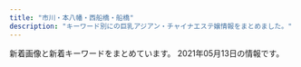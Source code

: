 ```yaml
---
title: "市川・本八幡・西船橋・船橋"
description: "キーワード別にの巨乳アジアン・チャイナエステ嬢情報をまとめました。"
---
```


新着画像と新着キーワードをまとめています。
2021年05月13日の情報です。

<DmmAffiliateIns />
<KeywordTable
  shops={
    [
    {
        "img_links": [
            "https://miyabi.jpn.vin/photos/sites/21/2021/05/2021051107322486.jpg",
            "https://miyabi.jpn.vin/photos/sites/21/2021/03/2021032404492465.jpg",
            "https://miyabi.jpn.vin/images/top_slider03.jpg",
            "https://miyabi.jpn.vin/images/btn_side04.png",
            "https://miyabi.jpn.vin/photos/sites/21/2021/05/2021051201574859.jpg",
            "https://miyabi.jpn.vin/images/btn_side01.png",
            "https://miyabi.jpn.vin/images/sp_top.png",
            "https://miyabi.jpn.vin/images/btn_side05.png",
            "https://miyabi.jpn.vin/photos/sites/21/2021/02/2021022309071886.jpg",
            "https://miyabi.jpn.vin/photos/sites/21/2021/05/2021051201580427.jpg",
            "https://miyabi.jpn.vin/photos/sites/21/2021/05/2021051201595297.jpg",
            "https://miyabi.jpn.vin/photos/sites/21/2021/05/2021051107295944.jpg",
            "https://miyabi.jpn.vin/photos/sites/21/2021/05/2021051107290034.jpg",
            "https://miyabi.jpn.vin/images/btn_side02.png",
            "https://miyabi.jpn.vin/photos/sites/21/2021/05/2021051107312453.jpg",
            "https://miyabi.jpn.vin/images/btn_side03.png",
            "https://miyabi.jpn.vin/images/side_line.jpg",
            "https://miyabi.jpn.vin/images/btn_side07.png",
            "https://miyabi.jpn.vin/images/btn_side06.png",
            "https://miyabi.jpn.vin/images/top.png"
        ],
        "keywords": {
            "88": 36,
            "83": 38,
            "85": 102,
            "F": 34,
            "D": 104,
            "E": 34,
            "87": 34,
            "C": 60,
            "G": 2
        },
        "name": "\u96c5\u7f8e\uff5eMIYABI",
        "station": "JR\u897f\u8239\u6a4b\u99c5",
        "url": "https://miyabi.jpn.vin"
    },
    {
        "keywords": {},
        "name": "\u30d7\u30ea\u30f3\u30bb\u30b9",
        "station": "JR\u897f\u8239\u6a4b\u99c5\u5317\u53e3",
        "url": "https://prince.iest.info/",
        "img_links": []
    },
    {
        "name": "\u5f69",
        "keywords": {
            "84": 3,
            "86": 12,
            "87": 3,
            "D": 9,
            "C": 6
        },
        "url": "http://www.aya-aroma.com/",
        "station": "JR\u5e02\u5ddd\u99c5\u5357\u53e3",
        "img_links": [
            "http://www.aya-aroma.com/images/mobile.jpg",
            "http://www.aya-aroma.com/images/melmaga.jpg",
            "http://www.aya-aroma.com/files/015-02.jpg",
            "http://www.aya-aroma.com/files/008-03.jpg",
            "http://www.aya-aroma.com/images/backlistbtn.png",
            "http://www.aya-aroma.com/files/002.jpg",
            "http://www.aya-aroma.com/files/001-03.jpg",
            "http://www.aya-aroma.com/files/001-02.jpg",
            "http://www.aya-aroma.com/files/002-03.jpg",
            "http://www.aya-aroma.com/files/008-02.jpg",
            "http://www.aya-aroma.com/files/010-03.jpg",
            "http://www.aya-aroma.com/files/003.jpg",
            "http://www.aya-aroma.com/files/003-03.jpg",
            "http://www.aya-aroma.com/files/010.jpg",
            "http://www.aya-aroma.com/images/coverGirlParts.png",
            "http://www.aya-aroma.com/files/010-02.jpg",
            "http://www.aya-aroma.com/files/015-03.jpg",
            "http://www.aya-aroma.com/images/concept.jpg",
            "http://www.aya-aroma.com/files/015.jpg",
            "http://www.aya-aroma.com/files/008.jpg",
            "http://www.aya-aroma.com/files/001.jpg",
            "http://www.aya-aroma.com/files/003-02.jpg",
            "http://www.aya-aroma.com/files/002-02.jpg"
        ]
    },
    {
        "img_links": [
            "http://loveliness-est.com/images/con03.jpg",
            "http://loveliness-est.com/images/cg01.jpg",
            "http://loveliness-est.com/images/con01.jpg",
            "http://loveliness-est.com/images/sys02.jpg",
            "http://loveliness-est.com/images/trigger.jpg",
            "http://loveliness-est.com/images/cg03.jpg",
            "http://loveliness-est.com/images/cg05.jpg",
            "http://loveliness-est.com/images/mainvisual_02.jpg",
            "http://loveliness-est.com/images/cg06.jpg",
            "http://loveliness-est.com/images/head_interior.jpg",
            "http://loveliness-est.com/images/cg04.jpg",
            "http://loveliness-est.com/images/mainvisual_01.jpg",
            "http://loveliness-est.com/images/sw_home.png",
            "http://loveliness-est.com/images/head_therapist.jpg",
            "http://loveliness-est.com/images/icon_new.png",
            "http://loveliness-est.com/images/mainvisual_01_s.jpg",
            "http://loveliness-est.com/images/sw_tel.png",
            "http://loveliness-est.com/images/sys01.jpg",
            "http://loveliness-est.com/images/sys03.jpg",
            "http://loveliness-est.com/images/mainvisual_02_s.jpg",
            "http://loveliness-est.com/images/req_03.jpg",
            "http://loveliness-est.com/images/con02.jpg",
            "http://loveliness-est.com/images/cg02.jpg"
        ],
        "url": "http://loveliness-est.com/",
        "keywords": {},
        "name": "\u30a2\u30ed\u30de\u2605\u6d17\u4f53\u5b66\u5712",
        "station": "JR\u5e02\u5ddd\u99c5\u5357\u53e3"
    },
    {
        "url": "http://happy.relaxnabi.com/",
        "name": "\u30de\u30fc\u30e1\u30a4\u30c9",
        "img_links": [
            "http://happy.relaxnabi.com/css/nav/nav-003.png",
            "http://happy.relaxnabi.com/css/nav/nav-002.png",
            "http://happy.relaxnabi.com/css/nav/nav-001.png",
            "http://happy.relaxnabi.com/css/tel01.png",
            "http://happy.relaxnabi.com/css/top0001.png",
            "http://happy.relaxnabi.com/css/staff/staff-10.jpg",
            "http://happy.relaxnabi.com/css/staff/staff-03-a.jpg",
            "http://happy.relaxnabi.com/css/staff/staff-08-a.jpg",
            "http://happy.relaxnabi.com/css/staff/staff-002.jpg",
            "http://happy.relaxnabi.com/css/staff/staff-05.jpg",
            "http://happy.relaxnabi.com/css/staff/staff0001-a.jpg",
            "http://happy.relaxnabi.com/css/top-003.png",
            "http://happy.relaxnabi.com/css/staff/staff-04.jpg",
            "http://happy.relaxnabi.com/css/staff/staff-007-a.jpg",
            "http://happy.relaxnabi.com/css/staff/staff-08.jpg",
            "http://happy.relaxnabi.com/css/staff/staff-007.jpg",
            "http://happy.relaxnabi.com/css/staff/staff-002-a.jpg",
            "http://happy.relaxnabi.com/css/staff/staff-05-a.jpg",
            "http://happy.relaxnabi.com/css/nav/nav-006.png",
            "http://happy.relaxnabi.com/css/staff/staff-10-a.jpg",
            "http://happy.relaxnabi.com/css/staff/staff-04-a.jpg",
            "http://happy.relaxnabi.com/css/nav/nav-004.png",
            "http://happy.relaxnabi.com/css/nav/nav-005.png",
            "http://happy.relaxnabi.com/css/staff/staff0017-a.jpg",
            "http://happy.relaxnabi.com/css/staff/staff0017.jpg",
            "http://happy.relaxnabi.com/css/staff/staff0001.jpg",
            "http://happy.relaxnabi.com/css/staff/staff-03.jpg"
        ],
        "station": "JR\u8239\u6a4b\u99c5\u5317\u53e3",
        "keywords": {
            "89": 2,
            "90": 2,
            "E": 3,
            "92": 3,
            "D": 4,
            "F": 1,
            "88": 1,
            "91": 1
        }
    },
    {
        "url": "https://co.aoaoeo.com/",
        "station": "\u8239\u6a4b\u99c5\u5317\u53e3",
        "img_links": [],
        "name": "COCO",
        "keywords": {}
    },
    {
        "station": "JR\u897f\u8239\u6a4b\u99c5\u5317\u53e3",
        "name": "\u7652\u3057\u306e\u68ee",
        "url": "http://iyashinomori.dnsfor.me/",
        "keywords": {},
        "img_links": [
            "http://iyashinomori.dnsfor.me/images/nav-job.jpg",
            "http://iyashinomori.dnsfor.me/images/masmises.jpg",
            "http://iyashinomori.dnsfor.me/images/main_09.jpg",
            "http://iyashinomori.dnsfor.me/images/iyashi_qr.png",
            "http://iyashinomori.dnsfor.me/images/lanmu-c_03.jpg",
            "http://iyashinomori.dnsfor.me/images/sona.jpg",
            "http://iyashinomori.dnsfor.me/images/aroma.jpg",
            "http://iyashinomori.dnsfor.me/images/mei.jpg",
            "http://iyashinomori.dnsfor.me/images/ami.jpg",
            "http://iyashinomori.dnsfor.me/images/aya2.jpg",
            "http://iyashinomori.dnsfor.me/images/massaji.jpg",
            "http://iyashinomori.dnsfor.me/images/mari.jpg",
            "http://iyashinomori.dnsfor.me/images/nav-staff.jpg",
            "http://iyashinomori.dnsfor.me/images/akasuri.jpg",
            "http://iyashinomori.dnsfor.me/images/mas-de.jpg",
            "http://iyashinomori.dnsfor.me/images/sayuri.jpg"
        ]
    },
    {
        "name": "\u53f0\u5317\u697d\u5712",
        "img_links": [
            "http://t-rakuen.work/staff/rika.jpg",
            "http://t-rakuen.work/images/int2.png",
            "http://t-rakuen.work/staff/koko.jpg",
            "http://t-rakuen.work/images/rec1.jpg",
            "http://t-rakuen.work/staff/natumi.jpg",
            "http://t-rakuen.work/img/rina1.jpg",
            "http://t-rakuen.work/img/mika1.jpg",
            "http://t-rakuen.work/images/news_t.jpg",
            "http://t-rakuen.work/staff/hana.jpg",
            "http://t-rakuen.work/staff/rina.jpg",
            "http://t-rakuen.work/images/b2.jpg",
            "http://t-rakuen.work/images/staff_t.jpg",
            "http://t-rakuen.work/images/news.png",
            "http://t-rakuen.work/img/natumi1.jpg",
            "http://t-rakuen.work/images/sys4.jpg",
            "http://t-rakuen.work/img/hana1.jpg",
            "http://t-rakuen.work/images/sys3.jpg",
            "http://t-rakuen.work/img/rika1.jpg",
            "http://t-rakuen.work/staff/mika.jpg",
            "http://t-rakuen.work/images/head.jpg",
            "http://t-rakuen.work/images/b1.jpg",
            "http://t-rakuen.work/images/rec2.jpg",
            "http://t-rakuen.work/images/interior_t.jpg",
            "http://t-rakuen.work/img/koko1.jpg",
            "http://t-rakuen.work/images/int1.png",
            "http://t-rakuen.work/images/sys2.jpg"
        ],
        "keywords": {},
        "url": "http://t-rakuen.work/",
        "station": "JR\u897f\u8239\u6a4b\u99c5\u5357\u53e3"
    },
    {
        "keywords": {
            "89": 1,
            "91": 1,
            "90": 2,
            "86": 2,
            "F": 1,
            "E": 4,
            "C": 4,
            "92": 3,
            "D": 2
        },
        "img_links": [
            "http://hinata.relaxnabi.com/css/staff/staff00003-a.jpg",
            "http://hinata.relaxnabi.com/css/nav/sub-006.jpg",
            "http://hinata.relaxnabi.com/css/left.jpg",
            "http://hinata.relaxnabi.com/css/staff/staff00001.jpg",
            "http://hinata.relaxnabi.com/css/staff/staff015.jpg",
            "http://hinata.relaxnabi.com/css/staff/staff-08.jpg",
            "http://hinata.relaxnabi.com/css/staff/staff00003.jpg",
            "http://hinata.relaxnabi.com/css/nav/sub-002.jpg",
            "http://hinata.relaxnabi.com/css/staff/staff17-a.jpg",
            "http://hinata.relaxnabi.com/css/staff/staff015-a.jpg",
            "http://hinata.relaxnabi.com/css/staff/staff00004.jpg",
            "http://hinata.relaxnabi.com/css/nav/sub-004.jpg",
            "http://hinata.relaxnabi.com/css/nav/nav-002.jpg",
            "http://hinata.relaxnabi.com/css/button.jpg",
            "http://hinata.relaxnabi.com/css/staff/staff-002-a.jpg",
            "http://hinata.relaxnabi.com/img/tiaowen.png",
            "http://hinata.relaxnabi.com/css/staff/staff-002.jpg",
            "http://hinata.relaxnabi.com/css/nav/sub-001.jpg",
            "http://hinata.relaxnabi.com/css/staff/staff-06.jpg",
            "http://hinata.relaxnabi.com/css/nav/sub-003.jpg",
            "http://hinata.relaxnabi.com/css/nav/nav-005.jpg",
            "http://hinata.relaxnabi.com/css/right.jpg",
            "http://hinata.relaxnabi.com/css/tel01.png",
            "http://hinata.relaxnabi.com/css/nav/nav-001.jpg",
            "http://hinata.relaxnabi.com/css/girls001.jpg",
            "http://hinata.relaxnabi.com/css/staff/staff-007-a.jpg",
            "http://hinata.relaxnabi.com/css/nav/nav-004.jpg",
            "http://hinata.relaxnabi.com/css/staff/staff-08-a.jpg",
            "http://hinata.relaxnabi.com/css/nav/nav-006.jpg",
            "http://hinata.relaxnabi.com/css/nav/sub-005.jpg",
            "http://hinata.relaxnabi.com/css/nav/nav-003.jpg",
            "http://hinata.relaxnabi.com/css/main-left02.jpg",
            "http://hinata.relaxnabi.com/css/staff/staff17.jpg",
            "http://hinata.relaxnabi.com/css/staff/staff00004-a.jpg",
            "http://hinata.relaxnabi.com/css/osusume40.jpg",
            "http://hinata.relaxnabi.com/css/staff/staff-007.jpg",
            "http://hinata.relaxnabi.com/css/staff/staff-06-a.jpg",
            "http://hinata.relaxnabi.com/css/staff/staff00001-a.jpg",
            "http://hinata.relaxnabi.com/css/main-left03.jpg",
            "http://hinata.relaxnabi.com/css/top02.jpg"
        ],
        "station": "JR\u8239\u6a4b\u99c5\u5317\u53e3",
        "url": "http://hinata.relaxnabi.com/",
        "name": "\u6696 \uff5eHinata\uff5e"
    },
    {
        "keywords": {
            "C": 7
        },
        "url": "http://nishifunabashi.xyz/",
        "img_links": [
            "http://nishifunabashi.xyz/images/r03.jpg",
            "http://nishifunabashi.xyz/images/chun2.jpg",
            "http://nishifunabashi.xyz/images/rumi2.jpg",
            "http://nishifunabashi.xyz/images/sla3.jpg",
            "http://nishifunabashi.xyz/images/m2.jpg",
            "http://nishifunabashi.xyz/images/miu1.jpg",
            "http://nishifunabashi.xyz/images/yumi2.jpg",
            "http://nishifunabashi.xyz/images/newt.png",
            "http://nishifunabashi.xyz/images/r01.jpg",
            "http://nishifunabashi.xyz/images/moe.jpg",
            "http://nishifunabashi.xyz/images/yumi3.jpg",
            "http://nishifunabashi.xyz/images/mio.jpg",
            "http://nishifunabashi.xyz/images/r04.jpg",
            "http://nishifunabashi.xyz/images/i1.jpg",
            "http://nishifunabashi.xyz/images/miu.jpg",
            "http://nishifunabashi.xyz/images/chun3.jpg",
            "http://nishifunabashi.xyz/images/miho2.jpg",
            "http://nishifunabashi.xyz/images/sla1.jpg",
            "http://nishifunabashi.xyz/images/mio1.jpg",
            "http://nishifunabashi.xyz/images/m1.jpg",
            "http://nishifunabashi.xyz/images/kina1.jpg",
            "http://nishifunabashi.xyz/images/rie2.jpg",
            "http://nishifunabashi.xyz/images/i2.jpg",
            "http://nishifunabashi.xyz/images/rumi3.jpg",
            "http://nishifunabashi.xyz/images/tite-staff.png",
            "http://nishifunabashi.xyz/images/rie.jpg",
            "http://nishifunabashi.xyz/images/moe2.jpg",
            "http://nishifunabashi.xyz/images/mio2.jpg",
            "http://nishifunabashi.xyz/images/g0.jpg",
            "http://nishifunabashi.xyz/images/rie1.jpg",
            "http://nishifunabashi.xyz/images/n3.jpg",
            "http://nishifunabashi.xyz/images/gat.png",
            "http://nishifunabashi.xyz/images/g32.jpg",
            "http://nishifunabashi.xyz/images/moe1.jpg",
            "http://nishifunabashi.xyz/images/kina.jpg",
            "http://nishifunabashi.xyz/images/pickt.png",
            "http://nishifunabashi.xyz/images/g1.jpg",
            "http://nishifunabashi.xyz/images/n2.jpg",
            "http://nishifunabashi.xyz/images/sla2.jpg",
            "http://nishifunabashi.xyz/images/r02.jpg",
            "http://nishifunabashi.xyz/images/g001.jpg",
            "http://nishifunabashi.xyz/images/n1.jpg",
            "http://nishifunabashi.xyz/images/i3.jpg",
            "http://nishifunabashi.xyz/images/ga1.jpg",
            "http://nishifunabashi.xyz/images/g015.jpg",
            "http://nishifunabashi.xyz/images/g01.jpg",
            "http://nishifunabashi.xyz/images/miho.jpg",
            "http://nishifunabashi.xyz/images/mobile.png",
            "http://nishifunabashi.xyz/images/baner.jpg",
            "http://nishifunabashi.xyz/images/ga.jpg",
            "http://nishifunabashi.xyz/images/g33.jpg",
            "http://nishifunabashi.xyz/images/yumi1.jpg",
            "http://nishifunabashi.xyz/images/g15.jpg",
            "http://nishifunabashi.xyz/images/kina2.jpg",
            "http://nishifunabashi.xyz/images/chun1.jpg",
            "http://nishifunabashi.xyz/images/top.png",
            "http://nishifunabashi.xyz/images/rumi1.jpg"
        ],
        "name": "\u82b1\u706b",
        "station": "JR\u897f\u8239\u6a4b\u99c5\u5357\u53e3"
    },
    {
        "name": "\u8309\u8389\u82b1",
        "img_links": [],
        "url": "http://sminfvnda.xyz/",
        "keywords": {},
        "station": "\u4eac\u6210\u8239\u6a4b\u99c5"
    },
    {
        "station": "JR\u897f\u8239\u6a4b\u99c5\u5357\u53e3",
        "keywords": {
            "C": 16
        },
        "img_links": [
            "http://hanaoto.pw/images/g2.jpg",
            "http://hanaoto.pw/images/am1.jpg",
            "http://hanaoto.pw/images/g6.jpg",
            "http://hanaoto.pw/images/mobile.png",
            "http://hanaoto.pw/images/aa1.jpg",
            "http://hanaoto.pw/images/maga1.jpg",
            "http://hanaoto.pw/images/maga.jpg",
            "http://hanaoto.pw/images/nana1.jpg",
            "http://hanaoto.pw/images/hh1.jpg",
            "http://hanaoto.pw/images/flash5.jpg",
            "http://hanaoto.pw/images/ami1.jpg",
            "http://hanaoto.pw/images/a02.jpg",
            "http://hanaoto.pw/images/sptel.png",
            "http://hanaoto.pw/images/flash3.jpg",
            "http://hanaoto.pw/images/flash4.jpg",
            "http://hanaoto.pw/images/tel.png",
            "http://hanaoto.pw/images/flash.jpg",
            "http://hanaoto.pw/images/e01.jpg",
            "http://hanaoto.pw/images/yuki1.jpg",
            "http://hanaoto.pw/images/la.jpg"
        ],
        "name": "NEW \u82b1\u30ce\u97f3",
        "url": "http://hanaoto.pw/"
    },
    {
        "keywords": {},
        "img_links": [
            "http://www.kanda-es.info/images/info.jpg",
            "http://www.kanda-es.info/img/risa1.jpg",
            "http://www.kanda-es.info/images/interior_t.jpg",
            "http://www.kanda-es.info/staff/sora.jpg",
            "http://www.kanda-es.info/images/sys1.jpg",
            "http://www.kanda-es.info/images/news.jpg",
            "http://www.kanda-es.info/images/staff_t.jpg",
            "http://www.kanda-es.info/staff/risa.jpg",
            "http://www.kanda-es.info/images/tg.jpg",
            "http://www.kanda-es.info/staff/anna.jpg",
            "http://www.kanda-es.info/images/int2.jpg",
            "http://www.kanda-es.info/images/mobile.jpg",
            "http://www.kanda-es.info/images/sys2.jpg",
            "http://www.kanda-es.info/img/anna1.jpg",
            "http://www.kanda-es.info/images/int1.jpg",
            "http://www.kanda-es.info/img/sora1.jpg"
        ],
        "station": "\u99ac\u8fbc\u6ca2\u99c5\u6771\u53e3",
        "url": "http://www.kanda-es.info/",
        "name": "Blue\uff5e\u30d6\u30eb\u30fc\uff5e"
    },
    {
        "name": "\u7652\u5fc3\u90b8",
        "img_links": [
            "http://yusintei.top/images/p3.jpg",
            "http://yusintei.top/images/g12.jpg",
            "http://yusintei.top/images/g114.jpg",
            "http://yusintei.top/images/yumi.jpg",
            "http://yusintei.top/images/g1-2.jpg",
            "http://yusintei.top/images/p7.jpg",
            "http://yusintei.top/images/men_3.png",
            "http://yusintei.top/images/p4.jpg",
            "http://yusintei.top/images/left3.jpg",
            "http://yusintei.top/images/p5.jpg",
            "http://yusintei.top/images/g7.jpg",
            "http://yusintei.top/images/g113.jpg",
            "http://yusintei.top/images/p1.jpg",
            "http://yusintei.top/images/g83.jpg",
            "http://yusintei.top/images/g1.jpg",
            "http://yusintei.top/images/men_4.png",
            "http://yusintei.top/images/01.jpg",
            "http://yusintei.top/images/g1-3.jpg",
            "http://yusintei.top/images/g11.jpg",
            "http://yusintei.top/images/g10.jpg",
            "http://yusintei.top/images/zi-link.png",
            "http://yusintei.top/images/p8.jpg",
            "http://yusintei.top/images/g8.jpg",
            "http://yusintei.top/images/emi.jpg",
            "http://yusintei.top/images/men_2.png",
            "http://yusintei.top/images/yuli.jpg",
            "http://yusintei.top/images/nei2.jpg",
            "http://yusintei.top/images/men_5.png",
            "http://yusintei.top/images/g82.jpg",
            "http://yusintei.top/images/p6.jpg",
            "http://yusintei.top/images/p2.jpg",
            "http://yusintei.top/images/men_6.png",
            "http://yusintei.top/images/zi-staff.png",
            "http://yusintei.top/images/g0.jpg",
            "http://yusintei.top/images/men_7.png",
            "http://yusintei.top/images/g9.jpg",
            "http://yusintei.top/images/g112.jpg",
            "http://yusintei.top/images/tel.jpg",
            "http://yusintei.top/images/g84.jpg",
            "http://yusintei.top/images/01.png",
            "http://yusintei.top/images/men_1.png",
            "http://yusintei.top/images/g2.jpg"
        ],
        "station": "\u539f\u6728\u4e2d\u5c71\u99c5\u5317\u53e3",
        "url": "http://yusintei.top/",
        "keywords": {
            "84": 1,
            "D": 1,
            "C": 1,
            "E": 1,
            "86": 1,
            "83": 1
        }
    },
    {
        "name": "Royal \uff5e\u30ed\u30fc\u30e4\u30eb\uff5e",
        "station": "JR\u897f\u8239\u6a4b\u99c5\u5357\u53e3",
        "img_links": [
            "http://royal.rankuens.com/css/nav/nav-002.jpg",
            "http://royal.rankuens.com/css/nav/nav-005.jpg",
            "http://royal.rankuens.com/css/staff/staff03-a.jpg",
            "http://royal.rankuens.com/css/m-head01.jpg",
            "http://royal.rankuens.com/css/nav/nav-004.jpg",
            "http://royal.rankuens.com/css/staff/staff02-a.jpg",
            "http://royal.rankuens.com/css/m-top05.jpg",
            "http://royal.rankuens.com/css/nav/nav-001.jpg",
            "http://royal.rankuens.com/css/staff/staff01-a.jpg",
            "http://royal.rankuens.com/css/nav/nav-003.jpg",
            "http://royal.rankuens.com/css/m-top03.jpg",
            "http://royal.rankuens.com/css/staff/staff04-a.jpg",
            "http://royal.rankuens.com/css/staff/staff04.jpg",
            "http://royal.rankuens.com/images/call.png",
            "http://royal.rankuens.com/css/nav/nav-006.jpg",
            "http://royal.rankuens.com/css/staff/staff01.jpg",
            "http://royal.rankuens.com/css/m-top02.jpg",
            "http://royal.rankuens.com/css/m-top04.jpg",
            "http://royal.rankuens.com/css/staff/staff02.jpg",
            "http://royal.rankuens.com/css/staff/staff03.jpg",
            "http://royal.rankuens.com/css/001.jpg"
        ],
        "keywords": {
            "D": 2,
            "85": 2,
            "E": 2
        },
        "url": "http://royal.rankuens.com/"
    },
    {
        "name": "Pink Love",
        "url": "http://www.yumegokoro.esjp.info/",
        "img_links": [
            "http://www.yumegokoro.esjp.info/files/012-03.jpg",
            "http://www.yumegokoro.esjp.info/files/004-02.jpg",
            "http://www.yumegokoro.esjp.info/files/027-02.jpg",
            "http://www.yumegokoro.esjp.info/files/011-02.jpg",
            "http://www.yumegokoro.esjp.info/files/027.jpg",
            "http://www.yumegokoro.esjp.info/files/010-03.jpg",
            "http://www.yumegokoro.esjp.info/files/023-02.jpg",
            "http://www.yumegokoro.esjp.info/files/011.jpg",
            "http://www.yumegokoro.esjp.info/files/010.jpg",
            "http://www.yumegokoro.esjp.info/files/027-03.jpg",
            "http://www.yumegokoro.esjp.info/images/barRecruit.png",
            "http://www.yumegokoro.esjp.info/files/020-02.jpg",
            "http://www.yumegokoro.esjp.info/files/002-03.jpg",
            "http://www.yumegokoro.esjp.info/images/header.png",
            "http://www.yumegokoro.esjp.info/files/020-03.jpg",
            "http://www.yumegokoro.esjp.info/files/002-02.jpg",
            "http://www.yumegokoro.esjp.info/files/004.jpg",
            "http://www.yumegokoro.esjp.info/files/020.jpg",
            "http://www.yumegokoro.esjp.info/files/011-03.jpg",
            "http://www.yumegokoro.esjp.info/images/barSystem.png",
            "http://www.yumegokoro.esjp.info/images/time.png",
            "http://www.yumegokoro.esjp.info/images/backBtn.png",
            "http://www.yumegokoro.esjp.info/images/barSchedule.png",
            "http://www.yumegokoro.esjp.info/files/019-02.jpg",
            "http://www.yumegokoro.esjp.info/files/010-02.jpg",
            "http://www.yumegokoro.esjp.info/images/concept.png",
            "http://www.yumegokoro.esjp.info/files/012-02.jpg",
            "http://www.yumegokoro.esjp.info/images/barProfile.png",
            "http://www.yumegokoro.esjp.info/images/btnTop.png",
            "http://www.yumegokoro.esjp.info/images/barTherapist.png",
            "http://www.yumegokoro.esjp.info/images/barAccess.png",
            "http://www.yumegokoro.esjp.info/files/019-03.jpg",
            "http://www.yumegokoro.esjp.info/files/012.jpg",
            "http://www.yumegokoro.esjp.info/files/019.jpg",
            "http://www.yumegokoro.esjp.info/images/contentBottom.jpg",
            "http://www.yumegokoro.esjp.info/images/barLink.png",
            "http://www.yumegokoro.esjp.info/images/barProfileSche.png",
            "http://www.yumegokoro.esjp.info/files/002.jpg",
            "http://www.yumegokoro.esjp.info/files/023.jpg",
            "http://www.yumegokoro.esjp.info/files/004-03.jpg",
            "http://www.yumegokoro.esjp.info/files/023-03.jpg"
        ],
        "station": "JR\u8239\u6a4b\u99c5\u5317\u53e3",
        "keywords": {
            "87": 32,
            "D": 36,
            "88": 4
        }
    },
    {
        "img_links": [
            "http://www.rainbow-relax.xyz/files/005.jpg",
            "http://www.rainbow-relax.xyz/files/005-02.jpg",
            "http://www.rainbow-relax.xyz/files/006.jpg",
            "http://www.rainbow-relax.xyz/files/004-02.jpg",
            "http://www.rainbow-relax.xyz/img/pickup.jpg",
            "http://www.rainbow-relax.xyz/img/ttl_info.png",
            "http://www.rainbow-relax.xyz/files/001-02.jpg",
            "http://www.rainbow-relax.xyz/images/slider/3.jpg",
            "http://www.rainbow-relax.xyz/files/002-02.jpg",
            "http://www.rainbow-relax.xyz/files/002.jpg",
            "http://www.rainbow-relax.xyz/img/tel.png",
            "http://www.rainbow-relax.xyz/images/slider/2.jpg",
            "http://www.rainbow-relax.xyz/files/004.jpg",
            "http://www.rainbow-relax.xyz/files/006-02.jpg",
            "http://www.rainbow-relax.xyz/files/003.jpg",
            "http://www.rainbow-relax.xyz/img/goback.jpg",
            "http://www.rainbow-relax.xyz/img/ttl_news.png",
            "http://www.rainbow-relax.xyz/img/btn_side_mobile.jpg",
            "http://www.rainbow-relax.xyz/files/001.jpg",
            "http://www.rainbow-relax.xyz/files/003-02.jpg",
            "http://www.rainbow-relax.xyz/images/slider/1.jpg"
        ],
        "name": "Rainbow\uff5e\u30ec\u30a4\u30f3\u30dc\u30fc\uff5e",
        "keywords": {
            "87": 6,
            "85": 2,
            "C": 19,
            "D": 6,
            "86": 4
        },
        "url": "http://www.rainbow-relax.xyz/",
        "station": "JR\u8239\u6a4b\u99c5\u5317\u53e3"
    },
    {
        "img_links": [
            "https://aroma-cafe.xyz.mn/images/s_staff.jpg",
            "https://aroma-cafe.xyz.mn/images/s_face.jpg",
            "https://aroma-cafe.xyz.mn/images/news_bj2.jpg",
            "https://aroma-cafe.xyz.mn/photos/sites/24/2021/03/2021031215484691.jpg",
            "https://aroma-cafe.xyz.mn/images/s2.jpg",
            "https://aroma-cafe.xyz.mn/images/s1.jpg",
            "https://aroma-cafe.xyz.mn/photos/sites/24/2021/05/2021050717422586.jpg",
            "https://aroma-cafe.xyz.mn/images/s_news.jpg",
            "https://aroma-cafe.xyz.mn/images/new.jpg",
            "https://aroma-cafe.xyz.mn/images/room3.jpg",
            "https://aroma-cafe.xyz.mn/images/tel.jpg",
            "https://aroma-cafe.xyz.mn/photos/sites/24/2021/02/2021021016061177.jpg",
            "https://aroma-cafe.xyz.mn/images/room2.jpg",
            "https://aroma-cafe.xyz.mn/photos/sites/24/2021/02/2021021016025433.jpg",
            "https://aroma-cafe.xyz.mn/images/room1.jpg",
            "https://aroma-cafe.xyz.mn/images/s_link.jpg",
            "https://aroma-cafe.xyz.mn/images/top.jpg",
            "https://aroma-cafe.xyz.mn/photos/sites/24/2021/05/2021051116045036.jpg",
            "https://aroma-cafe.xyz.mn/images/room4.jpg",
            "https://aroma-cafe.xyz.mn/images/mobile.jpg",
            "https://aroma-cafe.xyz.mn/images/ac.jpg",
            "https://aroma-cafe.xyz.mn/photos/sites/24/2021/02/2021022318245015.jpg",
            "https://aroma-cafe.xyz.mn/images/line.jpg"
        ],
        "name": "\u30a2\u30ed\u30de\u30ab\u30d5\u30a7\uff5eAroma cafe\uff5e",
        "keywords": {
            "88": 36,
            "C": 32,
            "E": 36,
            "86": 18,
            "85": 36,
            "87": 18,
            "D": 54
        },
        "url": "https://aroma-cafe.xyz.mn/",
        "station": "\u897f\u8239\u6a4b\u99c5"
    },
    {
        "url": "http://pinklady-esthe.net/",
        "name": "V\u611bP",
        "station": "JR\u8239\u6a4b\u99c5\u5317\u53e3",
        "keywords": {
            "90": 1,
            "88": 3,
            "E": 1,
            "C": 1,
            "87": 1,
            "86": 1,
            "D": 4
        },
        "img_links": [
            "http://pinklady-esthe.net/img/t1.jpg",
            "http://pinklady-esthe.net/img/st1.jpg",
            "http://pinklady-esthe.net/img/r4.jpg",
            "http://pinklady-esthe.net/img/st4.jpg",
            "http://pinklady-esthe.net/img/t2.jpg",
            "http://pinklady-esthe.net/img/top.jpg",
            "http://pinklady-esthe.net/img/noo.png",
            "http://pinklady-esthe.net/img/st5.jpg",
            "http://pinklady-esthe.net/img/t5.jpg",
            "http://pinklady-esthe.net/img/st2.jpg",
            "http://pinklady-esthe.net/img/stt3.jpg",
            "http://pinklady-esthe.net/img/no.png",
            "http://pinklady-esthe.net/img/stt1.jpg",
            "http://pinklady-esthe.net/img/st3.jpg",
            "http://pinklady-esthe.net/img/t6.jpg",
            "http://pinklady-esthe.net/img/r1.jpg",
            "http://pinklady-esthe.net/img/t4.jpg",
            "http://pinklady-esthe.net/img/st6.jpg",
            "http://pinklady-esthe.net/img/t3.jpg",
            "http://pinklady-esthe.net/img/f1.jpg",
            "http://pinklady-esthe.net/img/r3.jpg",
            "http://pinklady-esthe.net/img/sm.jpg",
            "http://pinklady-esthe.net/img/r2.jpg"
        ]
    },
    {
        "station": "\u672c\u516b\u5e61\u99c5\u5317\u53e3",
        "keywords": {},
        "name": "\u30d1\u30eb\u30e0",
        "url": "http://parm.work/",
        "img_links": [
            "http://parm.work/images/tel.png",
            "http://parm.work/images/interior_t.jpg",
            "http://parm.work/images/staff_t.jpg",
            "http://parm.work/images/rec.jpg",
            "http://parm.work/staff/miki.jpg",
            "http://parm.work/img/momo1.jpg",
            "http://parm.work/images/menu/top.png",
            "http://parm.work/images/time.jpg",
            "http://parm.work/images/tg.png",
            "http://parm.work/staff/momo.jpg",
            "http://parm.work/images/news.jpg",
            "http://parm.work/staff/kana.jpg",
            "http://parm.work/images/menu/interior.png",
            "http://parm.work/images/int1.jpg",
            "http://parm.work/img/miki1.jpg",
            "http://parm.work/images/sys.png",
            "http://parm.work/staff/saya.jpg",
            "http://parm.work/images/int2.png",
            "http://parm.work/img/kana1.jpg",
            "http://parm.work/staff/mika.jpg",
            "http://parm.work/img/mika1.jpg",
            "http://parm.work/images/menu/staff.png",
            "http://parm.work/img/saya1.jpg"
        ]
    },
    {
        "name": "\u7652\u3057\u306e\u6d77",
        "keywords": {},
        "img_links": [
            "http://www.iyashinoumi.com/img/miss7s.jpg",
            "http://www.iyashinoumi.com/img/sTitle_left.png",
            "http://www.iyashinoumi.com/img/miss28sb.jpg",
            "http://www.iyashinoumi.com/img/tel1.png",
            "http://www.iyashinoumi.com/img/miss7sb.jpg",
            "http://www.iyashinoumi.com/img/sTitle_right.png",
            "http://www.iyashinoumi.com/img/miss25sb.jpg",
            "http://www.iyashinoumi.com/img/miss6sb.jpg",
            "http://www.iyashinoumi.com/img/miss27sb.jpg",
            "http://www.iyashinoumi.com/img/miss24sb.jpg"
        ],
        "station": "\u5e02\u5ddd\u99c5\u5317\u53e3",
        "url": "http://www.iyashinoumi.com/"
    },
    {
        "keywords": {
            "C": 15,
            "D": 10,
            "86": 2,
            "88": 2,
            "87": 8
        },
        "url": "http://www.diamond.mesthe.com/",
        "station": "JR\u897f\u8239\u6a4b\u99c5\u5357\u53e3",
        "img_links": [
            "http://www.diamond.mesthe.com/files/002.jpg",
            "http://www.diamond.mesthe.com/img/tel.png",
            "http://www.diamond.mesthe.com/files/001-02.jpg",
            "http://www.diamond.mesthe.com/images/slider/1.jpg",
            "http://www.diamond.mesthe.com/img/pickup.jpg",
            "http://www.diamond.mesthe.com/img/top_option03.jpg",
            "http://www.diamond.mesthe.com/files/003-02.jpg",
            "http://www.diamond.mesthe.com/files/001.jpg",
            "http://www.diamond.mesthe.com/images/slider/3.jpg",
            "http://www.diamond.mesthe.com/img/top_option04.jpg",
            "http://www.diamond.mesthe.com/files/006-02.jpg",
            "http://www.diamond.mesthe.com/img/goback.jpg",
            "http://www.diamond.mesthe.com/img/ttl_news.png",
            "http://www.diamond.mesthe.com/files/006.jpg",
            "http://www.diamond.mesthe.com/files/003.jpg",
            "http://www.diamond.mesthe.com/img/btn_blog.png",
            "http://www.diamond.mesthe.com/img/btn_side_mobile.jpg",
            "http://www.diamond.mesthe.com/img/ttl_therapist.png",
            "http://www.diamond.mesthe.com/files/005.jpg",
            "http://www.diamond.mesthe.com/files/004-02.jpg",
            "http://www.diamond.mesthe.com/img/ttl_info.png",
            "http://www.diamond.mesthe.com/files/005-02.jpg",
            "http://www.diamond.mesthe.com/files/002-02.jpg",
            "http://www.diamond.mesthe.com/img/top_option01.jpg",
            "http://www.diamond.mesthe.com/files/004.jpg",
            "http://www.diamond.mesthe.com/images/slider/2.jpg"
        ],
        "name": "\u30c0\u30a4\u30e4\u30e2\u30f3\u30c9"
    },
    {
        "keywords": {
            "F": 12,
            "D": 6,
            "87": 6,
            "83": 6,
            "C": 18,
            "E": 6,
            "86": 6,
            "88": 12
        },
        "img_links": [
            "https://crea.iest.info/images/tit-new.png",
            "https://crea.iest.info/images/top.png",
            "https://crea.iest.info/photos/sites/47/2021/05/2021051106555318.jpg",
            "https://crea.iest.info/images/line.png",
            "https://crea.iest.info/photos/sites/47/2021/05/2021051106542586.jpg",
            "https://crea.iest.info/images/tit-pick.png",
            "https://crea.iest.info/images/infor.png",
            "https://crea.iest.info/photos/sites/47/2021/05/202105110655098.jpg",
            "https://crea.iest.info/photos/sites/47/2021/05/2021051106562928.jpg",
            "https://crea.iest.info/images/tit-gat.png",
            "https://crea.iest.info/images/tit-infor.png",
            "https://crea.iest.info/photos/sites/47/2021/05/2021051106521779.jpg",
            "https://crea.iest.info/images/tite-staff.png",
            "https://crea.iest.info/images/mobile.png"
        ],
        "url": "https://crea.iest.info/",
        "station": "\u897f\u8239\u6a4b\u99c5",
        "name": "CREA\uff5e\u30af\u30ec\u30a2\uff5e"
    },
    {
        "station": "JR\u8239\u6a4b\u99c5\u5317\u53e3",
        "keywords": {},
        "url": "http://olive.est.cm/",
        "name": "OLIVE\u30fb\u30aa\u30ea\u30fc\u30d6",
        "img_links": []
    },
    {
        "station": "JR\u672c\u516b\u5e61\u99c5\u5317\u53e3",
        "name": "\u30d5\u30a7\u30a2\u30ea\u30fc",
        "url": "http://www.club.relaxjp.info/",
        "img_links": [
            "http://www.club.relaxjp.info/files/014.jpg",
            "http://www.club.relaxjp.info/files/006.jpg",
            "http://www.club.relaxjp.info/files/013.jpg",
            "http://www.club.relaxjp.info/files/007-02.jpg",
            "http://www.club.relaxjp.info/files/007.jpg",
            "http://www.club.relaxjp.info/files/009-02.jpg",
            "http://www.club.relaxjp.info/files/016-02.jpg",
            "http://www.club.relaxjp.info/images/mobile.jpg",
            "http://www.club.relaxjp.info/images/rec1.png",
            "http://www.club.relaxjp.info/images/interior_t.png",
            "http://www.club.relaxjp.info/images/sys2.png",
            "http://www.club.relaxjp.info/images/ta.jpg",
            "http://www.club.relaxjp.info/images/head.jpg",
            "http://www.club.relaxjp.info/files/014-02.jpg",
            "http://www.club.relaxjp.info/images/int1.png",
            "http://www.club.relaxjp.info/files/009.jpg",
            "http://www.club.relaxjp.info/files/016.jpg",
            "http://www.club.relaxjp.info/images/staff_t.png",
            "http://www.club.relaxjp.info/images/int2.png",
            "http://www.club.relaxjp.info/files/015.jpg",
            "http://www.club.relaxjp.info/images/rec2.png",
            "http://www.club.relaxjp.info/images/sys1.png",
            "http://www.club.relaxjp.info/files/013-02.jpg",
            "http://www.club.relaxjp.info/images/b1.jpg",
            "http://www.club.relaxjp.info/files/015-02.jpg",
            "http://www.club.relaxjp.info/images/sys3.png",
            "http://www.club.relaxjp.info/files/004.jpg",
            "http://www.club.relaxjp.info/files/006-02.jpg",
            "http://www.club.relaxjp.info/files/017-02.jpg",
            "http://www.club.relaxjp.info/files/004-02.jpg",
            "http://www.club.relaxjp.info/images/b2.jpg",
            "http://www.club.relaxjp.info/files/017.jpg",
            "http://www.club.relaxjp.info/images/link_t.png",
            "http://www.club.relaxjp.info/images/line.png"
        ],
        "keywords": {
            "D": 8,
            "87": 7,
            "86": 2,
            "C": 1
        }
    },
    {
        "name": "\u732b\u5a18",
        "url": "http://www.nekomusume.relax-hp.com/",
        "img_links": [
            "http://www.nekomusume.relax-hp.com/img/stt.jpg",
            "http://www.nekomusume.relax-hp.com/files/001.jpg",
            "http://www.nekomusume.relax-hp.com/files/008.jpg",
            "http://www.nekomusume.relax-hp.com/img/nav-002.png",
            "http://www.nekomusume.relax-hp.com/files/009.jpg",
            "http://www.nekomusume.relax-hp.com/img/nav-001.png",
            "http://www.nekomusume.relax-hp.com/img/tel.png",
            "http://www.nekomusume.relax-hp.com/img/nav-003.png",
            "http://www.nekomusume.relax-hp.com/img/top01.png",
            "http://www.nekomusume.relax-hp.com/img/stb.jpg",
            "http://www.nekomusume.relax-hp.com/files/006.jpg",
            "http://www.nekomusume.relax-hp.com/img/nav-005.png",
            "http://www.nekomusume.relax-hp.com/img/nav-006.png",
            "http://www.nekomusume.relax-hp.com/img/nav-004.png",
            "http://www.nekomusume.relax-hp.com/files/007.jpg",
            "http://www.nekomusume.relax-hp.com/files/011.jpg"
        ],
        "station": "JR\u897f\u8239\u6a4b\u99c5\u5357\u53e3",
        "keywords": {
            "D": 6,
            "87": 4,
            "86": 2
        }
    },
    {
        "img_links": [
            "http://www.es-ai.link/img/riri1.jpg",
            "http://www.es-ai.link/staff/hana.jpg",
            "http://www.es-ai.link/images/staff_t.jpg",
            "http://www.es-ai.link/images/head.jpg",
            "http://www.es-ai.link/images/info.jpg",
            "http://www.es-ai.link/images/b1.jpg",
            "http://www.es-ai.link/images/news.jpg",
            "http://www.es-ai.link/images/b3.jpg",
            "http://www.es-ai.link/images/mobile.jpg",
            "http://www.es-ai.link/img/hana1.jpg",
            "http://www.es-ai.link/staff/riri.jpg",
            "http://www.es-ai.link/img/yuna1.jpg",
            "http://www.es-ai.link/images/b2.jpg",
            "http://www.es-ai.link/images/sys1.jpg",
            "http://www.es-ai.link/staff/yuna.jpg",
            "http://www.es-ai.link/images/interior_t.jpg",
            "http://www.es-ai.link/images/int1.jpg",
            "http://www.es-ai.link/images/int2.jpg",
            "http://www.es-ai.link/images/sys2.jpg",
            "http://www.es-ai.link/images/tg.jpg"
        ],
        "station": "\u5e02\u5ddd\u99c5\u5317\u53e3",
        "keywords": {},
        "name": "\u611b\u7740",
        "url": "http://www.es-ai.link/"
    },
    {
        "url": "http://shamballa.est888.com/",
        "img_links": [
            "http://shamballa.est888.com/css/nav/nav-004.png",
            "http://shamballa.est888.com/css/nav/nav-002.png",
            "http://shamballa.est888.com/css/nav/nav-005.png",
            "http://shamballa.est888.com/css/nav/nav-006.png",
            "http://shamballa.est888.com/css/top01.jpg",
            "http://shamballa.est888.com/css/top03.jpg",
            "http://shamballa.est888.com/css/staff/naiyo01.jpg",
            "http://shamballa.est888.com/css/nav/nav-003.png",
            "http://shamballa.est888.com/css/staff/staff-03-a.jpg",
            "http://shamballa.est888.com/css/c-001.jpg",
            "http://shamballa.est888.com/css/top04-right.jpg",
            "http://shamballa.est888.com/css/staff/staff-01-a.jpg",
            "http://shamballa.est888.com/css/staff/staff-02-a.jpg",
            "http://shamballa.est888.com/css/recurit.jpg",
            "http://shamballa.est888.com/css/tel.png",
            "http://shamballa.est888.com/css/top04-left.jpg",
            "http://shamballa.est888.com/css/staff/naiyo02.jpg",
            "http://shamballa.est888.com/css/nav/nav-001.png"
        ],
        "keywords": {
            "D": 1,
            "C": 1
        },
        "station": "JR\u8239\u6a4b\u99c5\u5317\u53e3",
        "name": "\u30b7\u30e3\u30f3\u30d0\u30e9"
    },
    {
        "img_links": [
            "http://yelaixang.sweet-relaxation.com/img/slick/sl-5.jpg",
            "http://yelaixang.sweet-relaxation.com/img/cast/nina-02.jpg",
            "http://yelaixang.sweet-relaxation.com/img/cast/nana-01.jpg",
            "http://yelaixang.sweet-relaxation.com/img/cast/miya-03.jpg",
            "http://yelaixang.sweet-relaxation.com/img/cast/key-01.jpg",
            "http://yelaixang.sweet-relaxation.com/img/cast/nina-03.jpg",
            "http://yelaixang.sweet-relaxation.com/img/slick/sl-1.jpg",
            "http://yelaixang.sweet-relaxation.com/img/slick/sl-3.jpg",
            "http://yelaixang.sweet-relaxation.com/img/slick/sl-7.jpg",
            "http://yelaixang.sweet-relaxation.com/img/slick/sl-2.jpg",
            "http://yelaixang.sweet-relaxation.com/img/cast/nina-01.jpg",
            "http://yelaixang.sweet-relaxation.com/img/cast/miya-02.jpg",
            "http://yelaixang.sweet-relaxation.com/img/cast/key-03.jpg",
            "http://yelaixang.sweet-relaxation.com/img/slick/sl-4.jpg",
            "http://yelaixang.sweet-relaxation.com/img/cast/key-02.jpg",
            "http://yelaixang.sweet-relaxation.com/img/cast/naru-03.jpg",
            "http://yelaixang.sweet-relaxation.com/img/slick/sl-6.jpg",
            "http://yelaixang.sweet-relaxation.com/img/cast/nana-03.jpg",
            "http://yelaixang.sweet-relaxation.com/img/cast/miya-01.jpg",
            "http://yelaixang.sweet-relaxation.com/img/cast/naru-01.jpg",
            "http://yelaixang.sweet-relaxation.com/img/cast/nana-02.jpg",
            "http://yelaixang.sweet-relaxation.com/img/cast/naru-02.jpg",
            "http://yelaixang.sweet-relaxation.com/img/interior/uc.jpg"
        ],
        "name": "\u591c\u6765\u9999\uff5eYe Lai Xang\uff5e",
        "url": "http://yelaixang.sweet-relaxation.com/",
        "station": "JR\u672c\u516b\u5e61\u99c5\u5357\u53e3",
        "keywords": {}
    },
    {
        "keywords": {
            "F": 12,
            "\u30bb\u30af\u30b7\u30fc": 13,
            "E": 103,
            "D": 19,
            "G": 11
        },
        "station": "JR\u897f\u8239\u6a4b\u99c5\u5357\u53e3",
        "img_links": [
            "http://es-massage.info/wp-content/uploads/2021/02/4af137ced25025eda5b4e5a512bead8f-212x300.jpg",
            "http://es-massage.info/wp-content/uploads/2019/12/676cfcce64ce22475e092ee147f4ebc8-212x300.jpg",
            "http://es-massage.info/wp-content/uploads/2019/03/07cc9a466c3af450e20013b26e90a100.jpg",
            "http://es-massage.info/wp-content/uploads/2021/02/6fa3b7862db18d956a1cde1942b75408-205x300.jpg",
            "http://es-massage.info/wp-content/uploads/2021/04/f481c16456cfb6cef2c626ae7e9cc2bc-215x300.jpg",
            "http://es-massage.info/wp-content/uploads/2020/10/676cfcce64ce22475e092ee147f4ebc8-214x300.jpg",
            "http://es-massage.info/wp-content/themes/template-salon2/images/main1.jpg",
            "http://es-massage.info/wp-content/uploads/2019/03/c3dc6ab90966d6cc73491056f668516d.jpg",
            "http://es-massage.info/wp-content/uploads/2019/12/a2ec7a239bfbf761f50708838a05c672-214x300.jpg",
            "http://es-massage.info/wp-content/uploads/2019/10/3eec6cc0e85788ff3ceabceee29f9870-500x750.jpg",
            "http://es-massage.info/wp-content/uploads/2020/09/c42007567c6d14bbd829c1d4ae5b8d4c-500x750.jpg",
            "http://es-massage.info/wp-content/uploads/2020/10/676cfcce64ce22475e092ee147f4ebc8.jpg",
            "http://es-massage.info/wp-content/uploads/2019/03/0c4d0538c251234bc70697ec7cf8cc97-500x750.jpg",
            "http://es-massage.info/wp-content/uploads/2019/03/b85ae819f481b37cad8d1548de5893cc-500x750.jpg",
            "http://es-massage.info/wp-content/uploads/2019/03/07cc9a466c3af450e20013b26e90a100-500x750.jpg",
            "http://es-massage.info/wp-content/uploads/2019/10/3eec6cc0e85788ff3ceabceee29f9870.jpg",
            "http://es-massage.info/wp-content/uploads/2019/03/0c4d0538c251234bc70697ec7cf8cc97.jpg",
            "http://es-massage.info/wp-content/uploads/2021/04/99f9af9e167cc58af6999c284aeb182d.jpg",
            "http://es-massage.info/wp-content/uploads/2019/03/b85ae819f481b37cad8d1548de5893cc.jpg",
            "http://es-massage.info/wp-content/uploads/2021/02/ae895c3a85b37b5db4dcb93326cbd04d.jpg",
            "http://es-massage.info/wp-content/uploads/2020/06/0fd60f0c72ad85b96635ef3d4e152bd6-500x750.jpg",
            "http://es-massage.info/wp-content/uploads/2021/02/2daa3be5c9da099fee0448647087d74c.jpg",
            "http://es-massage.info/wp-content/uploads/2021/02/8b21e9d00752169b79ff946575142f59-500x750.jpg",
            "http://es-massage.info/wp-content/uploads/2018/10/g4.jpg",
            "http://es-massage.info/wp-content/uploads/2020/10/676cfcce64ce22475e092ee147f4ebc8-500x750.jpg",
            "http://es-massage.info/wp-content/uploads/2021/01/329c4f8c7f334cbe95d258f70d6ca207.jpg",
            "http://es-massage.info/wp-content/uploads/2021/02/9fac07593910d80276531dd93a7855a6.jpg",
            "http://es-massage.info/wp-content/uploads/2021/02/ae80e0da66f78f271f9083df6c795b89.jpg",
            "http://es-massage.info/wp-content/uploads/2021/03/5db34c47b4c5816f47d11de39beefb5d-500x750.jpg",
            "http://es-massage.info/wp-content/uploads/2021/02/0ef7f1f9a36ecbbef9c5a949c70d788f-500x750.jpg",
            "http://es-massage.info/wp-content/uploads/2021/02/6fa3b7862db18d956a1cde1942b75408.jpg",
            "http://es-massage.info/wp-content/uploads/2018/10/g2.jpg",
            "http://es-massage.info/wp-content/uploads/2020/06/bd28ddc548208ab1afe0db2cc76decab-500x750.jpg",
            "http://es-massage.info/wp-content/uploads/2019/06/dcbeef447e8eded0b1939b00ff57d88b-218x300.jpg",
            "http://es-massage.info/wp-content/uploads/2021/02/f83b4ffb58cae56efa5cf86625340252.jpg",
            "http://es-massage.info/wp-content/uploads/2021/02/8b21e9d00752169b79ff946575142f59-722x1024.jpg",
            "http://es-massage.info/wp-content/uploads/2021/02/f150534b559de6124dce0eaa1cfdf290-722x1024.jpg",
            "http://es-massage.info/wp-content/uploads/2019/12/a2ec7a239bfbf761f50708838a05c672.jpg",
            "http://es-massage.info/wp-content/uploads/2021/02/68ba0f1db1b8cdd88e360d06f49f1ba6-212x300.jpg",
            "http://es-massage.info/wp-content/uploads/2021/04/74d5ee1bbc8ca61aadd08e6f9f4165e7-500x750.jpg",
            "http://es-massage.info/wp-content/uploads/2020/09/f4811d331623d3f6e590e934b3e7ddc9.jpg",
            "http://es-massage.info/wp-content/uploads/2021/02/2daa3be5c9da099fee0448647087d74c-722x1024.jpg",
            "http://es-massage.info/wp-content/uploads/2021/02/1b6cc5124ca074f693dbc5eff5a75ea0.jpg",
            "http://es-massage.info/wp-content/uploads/2021/03/f4811d331623d3f6e590e934b3e7ddc9-500x750.jpg",
            "http://es-massage.info/wp-content/uploads/2021/03/42e4fd3c70945346b6dd6b9e0f926434-1-500x750.jpg",
            "http://es-massage.info/wp-content/uploads/2021/05/c867482e60af4aaa301e00a22c8a494a.jpg",
            "http://es-massage.info/wp-content/uploads/2020/10/676cfcce64ce22475e092ee147f4ebc8-730x1024.jpg",
            "http://es-massage.info/wp-content/uploads/2019/10/32cbcf100bc89043ce106a68ba8535ea.jpg",
            "http://es-massage.info/wp-content/uploads/2021/05/c867482e60af4aaa301e00a22c8a494a-500x750.jpg",
            "http://es-massage.info/wp-content/uploads/2021/03/187232fb98eac53cd9935a4a35d04597-500x750.jpg",
            "http://es-massage.info/wp-content/uploads/2021/02/8b21e9d00752169b79ff946575142f59.jpg",
            "http://es-massage.info/wp-content/uploads/2020/06/bd28ddc548208ab1afe0db2cc76decab.jpg",
            "http://es-massage.info/wp-content/uploads/2019/10/32cbcf100bc89043ce106a68ba8535ea-500x750.jpg",
            "http://es-massage.info/wp-content/uploads/2021/04/99f9af9e167cc58af6999c284aeb182d-500x750.jpg",
            "http://es-massage.info/wp-content/uploads/2019/11/4fad70a18793b8dfb7a63f4939e51f94.jpg",
            "http://es-massage.info/wp-content/uploads/2021/02/f83b4ffb58cae56efa5cf86625340252-500x750.jpg",
            "http://es-massage.info/wp-content/uploads/2021/02/ae895c3a85b37b5db4dcb93326cbd04d-500x750.jpg",
            "http://es-massage.info/wp-content/uploads/2021/03/5db34c47b4c5816f47d11de39beefb5d.jpg",
            "http://es-massage.info/wp-content/uploads/2021/02/5d212ce2543c87f9ebee5c4251a7e224-214x300.jpg",
            "http://es-massage.info/wp-content/uploads/2021/02/4af137ced25025eda5b4e5a512bead8f-500x750.jpg",
            "http://es-massage.info/wp-content/uploads/2021/01/329c4f8c7f334cbe95d258f70d6ca207-500x750.jpg",
            "http://es-massage.info/wp-content/uploads/2020/09/c42007567c6d14bbd829c1d4ae5b8d4c.jpg",
            "http://es-massage.info/wp-content/uploads/2019/11/8da006befc39b49c570f8162740cbc56-500x750.jpg",
            "http://es-massage.info/wp-content/uploads/2021/03/fa0ef9b192fa87f9ee5013c5e1c3bcc7-212x300.jpg",
            "http://es-massage.info/wp-content/uploads/2019/11/4fad70a18793b8dfb7a63f4939e51f94-500x750.jpg",
            "http://es-massage.info/wp-content/uploads/2019/12/9934efcbe351f6dbb655c114add97813.jpg",
            "http://es-massage.info/wp-content/uploads/2021/02/9fac07593910d80276531dd93a7855a6-500x750.jpg",
            "http://es-massage.info/wp-content/uploads/2020/09/75fbc1155333427771dcebee0f4de748-500x750.jpg",
            "http://es-massage.info/wp-content/uploads/2019/12/676cfcce64ce22475e092ee147f4ebc8-500x750.jpg",
            "http://es-massage.info/wp-content/uploads/2021/03/187232fb98eac53cd9935a4a35d04597-722x1024.jpg",
            "http://es-massage.info/wp-content/uploads/2021/03/f4811d331623d3f6e590e934b3e7ddc9.jpg",
            "http://es-massage.info/wp-content/uploads/2018/10/g1.jpg",
            "http://es-massage.info/wp-content/uploads/2021/02/6fa3b7862db18d956a1cde1942b75408-500x750.jpg",
            "http://es-massage.info/wp-content/uploads/2019/12/a2ec7a239bfbf761f50708838a05c672-500x750.jpg",
            "http://es-massage.info/wp-content/uploads/2021/03/c961a896cf70c5b14ebe86acc18cdf14-1-500x750.jpg",
            "http://es-massage.info/wp-content/uploads/2021/02/ae80e0da66f78f271f9083df6c795b89-500x750.jpg",
            "http://es-massage.info/wp-content/uploads/2021/03/187232fb98eac53cd9935a4a35d04597.jpg",
            "http://es-massage.info/wp-content/uploads/2021/02/3d21df65a2be53218994fa7e3b383bd2.jpg",
            "http://es-massage.info/wp-content/uploads/2018/10/g3.jpg",
            "http://es-massage.info/wp-content/themes/template-salon2/images/bnr.jpg",
            "http://es-massage.info/wp-content/uploads/2021/02/68ba0f1db1b8cdd88e360d06f49f1ba6-500x750.jpg",
            "http://es-massage.info/wp-content/uploads/2021/03/c961a896cf70c5b14ebe86acc18cdf14-1.jpg",
            "http://es-massage.info/wp-content/uploads/2020/09/75fbc1155333427771dcebee0f4de748.jpg",
            "http://es-massage.info/wp-content/uploads/2021/03/c961a896cf70c5b14ebe86acc18cdf14-1-212x300.jpg",
            "http://es-massage.info/wp-content/uploads/2019/11/8da006befc39b49c570f8162740cbc56.jpg",
            "http://es-massage.info/wp-content/uploads/2021/02/1b6cc5124ca074f693dbc5eff5a75ea0-500x750.jpg",
            "http://es-massage.info/wp-content/uploads/2021/02/ae895c3a85b37b5db4dcb93326cbd04d-745x1024.jpg",
            "http://es-massage.info/wp-content/uploads/2021/03/fa0ef9b192fa87f9ee5013c5e1c3bcc7-500x750.jpg",
            "http://es-massage.info/wp-content/uploads/2021/04/f481c16456cfb6cef2c626ae7e9cc2bc-500x750.jpg",
            "http://es-massage.info/wp-content/uploads/2020/06/0fd60f0c72ad85b96635ef3d4e152bd6.jpg",
            "http://es-massage.info/wp-content/uploads/2021/03/42e4fd3c70945346b6dd6b9e0f926434-1-745x1024.jpg",
            "http://es-massage.info/wp-content/uploads/2021/02/f150534b559de6124dce0eaa1cfdf290.jpg",
            "http://es-massage.info/wp-content/uploads/2021/04/74d5ee1bbc8ca61aadd08e6f9f4165e7.jpg",
            "http://es-massage.info/wp-content/uploads/2021/02/2daa3be5c9da099fee0448647087d74c-500x750.jpg",
            "http://es-massage.info/wp-content/uploads/2019/03/c3dc6ab90966d6cc73491056f668516d-500x750.jpg",
            "http://es-massage.info/wp-content/uploads/2021/02/4af137ced25025eda5b4e5a512bead8f.jpg",
            "http://es-massage.info/wp-content/themes/template-salon2/images/header-tel.png",
            "http://es-massage.info/wp-content/uploads/2019/12/676cfcce64ce22475e092ee147f4ebc8.jpg",
            "http://es-massage.info/wp-content/uploads/2021/02/68ba0f1db1b8cdd88e360d06f49f1ba6.jpg",
            "http://es-massage.info/wp-content/uploads/2021/02/f150534b559de6124dce0eaa1cfdf290-500x750.jpg",
            "http://es-massage.info/wp-content/uploads/2021/02/0ef7f1f9a36ecbbef9c5a949c70d788f-218x300.jpg",
            "http://es-massage.info/wp-content/uploads/2021/04/f481c16456cfb6cef2c626ae7e9cc2bc.jpg",
            "http://es-massage.info/wp-content/uploads/2020/09/f4811d331623d3f6e590e934b3e7ddc9-500x750.jpg",
            "http://es-massage.info/wp-content/uploads/2021/02/3d21df65a2be53218994fa7e3b383bd2-500x750.jpg",
            "http://es-massage.info/wp-content/uploads/2019/10/32cbcf100bc89043ce106a68ba8535ea-214x300.jpg",
            "http://es-massage.info/wp-content/uploads/2021/02/3d21df65a2be53218994fa7e3b383bd2-207x300.jpg",
            "http://es-massage.info/wp-content/uploads/2021/02/0ef7f1f9a36ecbbef9c5a949c70d788f.jpg",
            "http://es-massage.info/wp-content/uploads/2021/03/fa0ef9b192fa87f9ee5013c5e1c3bcc7.jpg",
            "http://es-massage.info/wp-content/themes/template-salon2/images/noimg.jpg",
            "http://es-massage.info/wp-content/uploads/2021/03/42e4fd3c70945346b6dd6b9e0f926434-1.jpg",
            "http://es-massage.info/wp-content/uploads/2021/03/5db34c47b4c5816f47d11de39beefb5d-216x300.jpg",
            "http://es-massage.info/wp-content/uploads/2019/12/9934efcbe351f6dbb655c114add97813-500x750.jpg"
        ],
        "name": "Vivid \u30d3\u30d3\u30c3\u30c9",
        "url": "http://es-massage.info/"
    },
    {
        "url": "http://www.sexy.relaxjp.info/",
        "station": "JR\u8239\u6a4b\u99c5\u5317\u53e3",
        "keywords": {
            "87": 14,
            "\u30bb\u30af\u30b7\u30fc": 36,
            "C": 4,
            "86": 6,
            "D": 16,
            "E": 2,
            "89": 2
        },
        "img_links": [
            "http://www.sexy.relaxjp.info/images/m-top004.jpg",
            "http://www.sexy.relaxjp.info/files/024-03.jpg",
            "http://www.sexy.relaxjp.info/files/003-02.jpg",
            "http://www.sexy.relaxjp.info/images/m-head01.jpg",
            "http://www.sexy.relaxjp.info/files/030-02.jpg",
            "http://www.sexy.relaxjp.info/files/035.jpg",
            "http://www.sexy.relaxjp.info/files/035-03.jpg",
            "http://www.sexy.relaxjp.info/images/m-top003.jpg",
            "http://www.sexy.relaxjp.info/files/034.jpg",
            "http://www.sexy.relaxjp.info/files/024.jpg",
            "http://www.sexy.relaxjp.info/files/034-02.jpg",
            "http://www.sexy.relaxjp.info/files/023-03.jpg",
            "http://www.sexy.relaxjp.info/files/002.jpg",
            "http://www.sexy.relaxjp.info/images/foot01.jpg",
            "http://www.sexy.relaxjp.info/files/033-02.jpg",
            "http://www.sexy.relaxjp.info/files/002-02.jpg",
            "http://www.sexy.relaxjp.info/files/035-02.jpg",
            "http://www.sexy.relaxjp.info/files/036-02.jpg",
            "http://www.sexy.relaxjp.info/files/037-03.jpg",
            "http://www.sexy.relaxjp.info/files/023-02.jpg",
            "http://www.sexy.relaxjp.info/images/m-top010.jpg",
            "http://www.sexy.relaxjp.info/files/036-03.jpg",
            "http://www.sexy.relaxjp.info/images/m-top009.jpg",
            "http://www.sexy.relaxjp.info/files/024-02.jpg",
            "http://www.sexy.relaxjp.info/files/003-03.jpg",
            "http://www.sexy.relaxjp.info/files/011.jpg",
            "http://www.sexy.relaxjp.info/files/030.jpg",
            "http://www.sexy.relaxjp.info/files/036.jpg",
            "http://www.sexy.relaxjp.info/files/011-02.jpg",
            "http://www.sexy.relaxjp.info/files/037-02.jpg",
            "http://www.sexy.relaxjp.info/files/023.jpg",
            "http://www.sexy.relaxjp.info/files/033.jpg",
            "http://www.sexy.relaxjp.info/images/call.png",
            "http://www.sexy.relaxjp.info/files/033-03.jpg",
            "http://www.sexy.relaxjp.info/files/003.jpg",
            "http://www.sexy.relaxjp.info/files/002-03.jpg",
            "http://www.sexy.relaxjp.info/files/034-03.jpg",
            "http://www.sexy.relaxjp.info/files/030-03.jpg",
            "http://www.sexy.relaxjp.info/files/011-03.jpg",
            "http://www.sexy.relaxjp.info/files/037.jpg"
        ],
        "name": "Sexy Love \uff5e\u30bb\u30af\u30b7\u30fc\u30e9\u30d6\uff5e"
    },
    {
        "url": "https://iris.ests.jp/",
        "name": "\u30a2\u30a4\u30ea",
        "img_links": [
            "https://iris.ests.jp/images/room2.jpg",
            "https://iris.ests.jp/photos/sites/58/2021/04/202104131655320.jpeg",
            "https://iris.ests.jp/photos/sites/58/2021/03/2021030113492457.jpeg",
            "https://iris.ests.jp/photos/sites/58/2021/04/2021041717542328.jpeg",
            "https://iris.ests.jp/photos/sites/58/2021/05/2021050209543813.jpeg",
            "https://iris.ests.jp/images/s_staff.jpg",
            "https://iris.ests.jp/images/room5.jpg",
            "https://iris.ests.jp/images/room6.jpg",
            "https://iris.ests.jp/photos/sites/58/2021/02/2021022616053881.jpeg",
            "https://iris.ests.jp/photos/sites/58/2021/04/2021042718365338.jpeg",
            "http://iris2.a5.reraku.work/upload/sites/58/2021/05/2021050700201943-302x435.jpeg",
            "https://iris.ests.jp/photos/sites/58/2021/04/2021042316291034.jpeg",
            "https://iris.ests.jp/photos/sites/58/2021/01/2021011316255079.jpeg",
            "https://iris.ests.jp/photos/sites/58/2021/05/202105030004264.jpeg",
            "https://iris.ests.jp/photos/sites/58/2021/05/202105012000410.jpeg",
            "https://iris.ests.jp/photos/sites/58/2020/12/202012082142310.jpeg",
            "https://iris.ests.jp/photos/sites/58/2021/03/2021030317205889.jpeg",
            "https://iris.ests.jp/photos/sites/58/2021/01/2021011400321756.jpeg",
            "https://iris.ests.jp/photos/sites/58/2021/04/2021040520081066.jpeg",
            "https://iris.ests.jp/photos/sites/58/2021/05/2021051123315377.jpeg",
            "https://iris.ests.jp/images/staff0.jpg",
            "https://iris.ests.jp/photos/sites/58/2021/05/2021050917483543.jpeg",
            "https://iris.ests.jp/images/twitter.jpg",
            "https://iris.ests.jp/photos/sites/58/2021/03/2021030317245283.jpeg",
            "https://iris.ests.jp/images/top.jpg",
            "https://iris.ests.jp/images/paypay.jpg",
            "https://iris.ests.jp/images/room4.jpg",
            "https://iris.ests.jp/photos/sites/58/2021/04/2021040520452396.jpeg",
            "https://iris.ests.jp/images/s_news.jpg",
            "https://iris.ests.jp/photos/sites/58/2021/05/2021050700201943.jpeg",
            "https://iris.ests.jp/photos/sites/58/2021/04/2021040711032795.jpeg"
        ],
        "station": "JR\u897f\u8239\u6a4b\u99c5\u5317\u53e3",
        "keywords": {
            "84": 1,
            "\u30bb\u30af\u30b7\u30fc": 3,
            "F": 2,
            "\u4e73": 3,
            "G": 1,
            "E": 15,
            "90": 1,
            "88": 2,
            "\u80f8": 1,
            "D": 8,
            "83": 1,
            "C": 2,
            "85": 1,
            "86": 9,
            "87": 3
        }
    },
    {
        "url": "http://f-clover.net/",
        "img_links": [
            "http://f-clover.net/images/room7.jpg",
            "http://f-clover.net/images/g5.jpg",
            "http://f-clover.net/images/room8.jpg",
            "http://f-clover.net/images/room2.jpg",
            "http://f-clover.net/images/mobile.jpg",
            "http://f-clover.net/images/flash1.jpg",
            "http://f-clover.net/images/mi0.jpg",
            "http://f-clover.net/images/end.jpg",
            "http://f-clover.net/images/room1.jpg",
            "http://f-clover.net/images/room4.jpg",
            "http://f-clover.net/images/room3.jpg",
            "http://f-clover.net/images/index1.jpg",
            "http://f-clover.net/images/flash2.jpg",
            "http://f-clover.net/images/moe.jpg",
            "http://f-clover.net/images/room5.jpg",
            "http://f-clover.net/images/room6.jpg"
        ],
        "keywords": {},
        "station": "JR\u8239\u6a4b\u99c5\u5357\u53e3",
        "name": "\u30af\u30ed\u30fc\u30d0\u30fc"
    },
    {
        "url": "http://hi-msg.com/moonlove/",
        "station": "JR\u8239\u6a4b\u99c5",
        "img_links": [
            "http://hi-msg.com/moonlove/img/fla-1.jpg",
            "http://hi-msg.com/moonlove/img/p-2.jpg",
            "http://hi-msg.com/moonlove/img/staff-list.png",
            "http://hi-msg.com/moonlove/img/p-10.jpg",
            "http://hi-msg.com/moonlove/img/botton.png",
            "http://hi-msg.com/moonlove/img/head.png",
            "http://hi-msg.com/moonlove/img/fla-2.jpg",
            "http://hi-msg.com/moonlove/img/p-3.jpg"
        ],
        "keywords": {},
        "name": "\u6708\u306e\u604b"
    },
    {
        "url": "http://es-suzune.com/",
        "station": "JR\u897f\u8239\u6a4b\u99c5\u5357\u53e3",
        "name": "\u9234\u97f3-\u3059\u305a\u306d-",
        "keywords": {
            "F": 1,
            "\u30bb\u30af\u30b7\u30fc": 15
        },
        "img_links": [
            "http://es-suzune.com/images/access/03.png",
            "http://es-suzune.com/staffPhoto/s20210216224004.jpg",
            "http://es-suzune.com/images/store/04.jpg",
            "http://es-suzune.com/images/access/02.png",
            "http://es-suzune.com/staffPhoto/b20200724144017.jpg",
            "http://es-suzune.com/staffPhoto/b20210430230530.jpg",
            "http://es-suzune.com/staffPhoto/s20210217223841.jpg",
            "http://es-suzune.com/staffPhoto/s20210219195907.jpg",
            "http://es-suzune.com/staffPhoto/b20210427230435.jpg",
            "http://es-suzune.com/staffPhoto/s20210405165026.jpg",
            "http://es-suzune.com/staffPhoto/s20200827113545.jpg",
            "http://es-suzune.com/staffPhoto/b20201007170432.jpg",
            "http://es-suzune.com/staffPhoto/s20201007170536.jpg",
            "http://es-suzune.com/images/access/01.png",
            "http://es-suzune.com/staffPhoto/s20210219195936.jpg",
            "http://es-suzune.com/staffPhoto/s20210217223442.jpg",
            "http://es-suzune.com/staffPhoto/s20210427230506.jpg",
            "http://es-suzune.com/staffPhoto/s20200724144036.jpg",
            "http://es-suzune.com/staffPhoto/s20210217223343.jpg",
            "http://es-suzune.com/images/store/03.jpg",
            "http://es-suzune.com/staffPhoto/s20200510132325.jpg",
            "http://es-suzune.com/staffPhoto/s20210405174056.jpg",
            "http://es-suzune.com/staffPhoto/b20200827113054.jpg",
            "http://es-suzune.com/images/access/05.png",
            "http://es-suzune.com/staffPhoto/b20210216224004.jpg",
            "http://es-suzune.com/images/showIndex.jpg",
            "http://es-suzune.com/staffPhoto/s20210405174116.jpg",
            "http://es-suzune.com/images/store/02.jpg",
            "http://es-suzune.com/staffPhoto/b20210405165006.jpg",
            "http://es-suzune.com/staffPhoto/b20200827113545.jpg",
            "http://es-suzune.com/staffPhoto/b20191115141808.jpg",
            "http://es-suzune.com/staffPhoto/s20210310164226.jpg",
            "http://es-suzune.com/staffPhoto/s20210405174136.jpg",
            "http://es-suzune.com/staffPhoto/s20191115141808.jpg",
            "http://es-suzune.com/staffPhoto/s20200827113641.jpg",
            "http://es-suzune.com/staffPhoto/b20210405155547.jpg",
            "http://es-suzune.com/staffPhoto/b20210405174056.jpg",
            "http://es-suzune.com/staffPhoto/s20210430230530.jpg",
            "http://es-suzune.com/uploadfiles/images/campaignEsSuzune1.jpg",
            "http://es-suzune.com/staffPhoto/s20201007170432.jpg",
            "http://es-suzune.com/staffPhoto/s20200724144017.jpg",
            "http://es-suzune.com/images/store/01.jpg",
            "http://es-suzune.com/images/showContent.jpg",
            "http://es-suzune.com/staffPhoto/s20210309194137.jpg",
            "http://es-suzune.com/staffPhoto/s20210405155607.jpg",
            "http://es-suzune.com/uploadfiles/images/courseEsSuzune.jpg",
            "http://es-suzune.com/uploadfiles/images/suzunemini_%E5%89%AF%E6%9C%AC.jpg",
            "http://es-suzune.com/staffPhoto/b20210309194137.jpg",
            "http://es-suzune.com/staffPhoto/s20210405173944.jpg",
            "http://es-suzune.com/staffPhoto/s20210427230435.jpg",
            "http://es-suzune.com/staffPhoto/s20210309194151.jpg",
            "http://es-suzune.com/staffPhoto/s20210405165006.jpg",
            "http://es-suzune.com/staffPhoto/s20210405155547.jpg",
            "http://es-suzune.com/staffPhoto/s20210219195922.jpg",
            "http://es-suzune.com/staffPhoto/b20200510132325.jpg",
            "http://es-suzune.com/staffPhoto/b20210219195907.jpg",
            "http://es-suzune.com/staffPhoto/s20200827113054.jpg"
        ]
    },
    {
        "name": "\u9759\uff5e\u3057\u305a\u304b\uff5e",
        "img_links": [
            "http://www.shizuka.mensnv.com/files/002.jpg",
            "http://www.shizuka.mensnv.com/files/002-02.jpg",
            "http://www.shizuka.mensnv.com/img/bnr-01_off.jpg",
            "http://www.shizuka.mensnv.com/files/003.jpg",
            "http://www.shizuka.mensnv.com/img/bnr-02_off.jpg",
            "http://www.shizuka.mensnv.com/img/footer-top_off.jpg",
            "http://www.shizuka.mensnv.com/img/glo_01_off.jpg",
            "http://www.shizuka.mensnv.com/img/top-h5R2.jpg",
            "http://www.shizuka.mensnv.com/files/003-02.jpg",
            "http://www.shizuka.mensnv.com/img/top-course_off.jpg",
            "http://www.shizuka.mensnv.com/files/001-02.jpg",
            "http://www.shizuka.mensnv.com/img/2top-course_off.jpg",
            "http://www.shizuka.mensnv.com/img/glo_02_off.jpg",
            "http://www.shizuka.mensnv.com/img/slider/1.jpg",
            "http://www.shizuka.mensnv.com/files/004-03.jpg",
            "http://www.shizuka.mensnv.com/img/slider/2.jpg",
            "http://www.shizuka.mensnv.com/img/h4-top.jpg",
            "http://www.shizuka.mensnv.com/img/icon_tel.png",
            "http://www.shizuka.mensnv.com/files/001-03.jpg",
            "http://www.shizuka.mensnv.com/img/slider/3.jpg",
            "http://www.shizuka.mensnv.com/files/004-02.jpg",
            "http://www.shizuka.mensnv.com/files/002-03.jpg",
            "http://www.shizuka.mensnv.com/img/glo_03_off.jpg",
            "http://www.shizuka.mensnv.com/files/004.jpg",
            "http://www.shizuka.mensnv.com/img/glo_04_off.jpg",
            "http://www.shizuka.mensnv.com/files/001.jpg",
            "http://www.shizuka.mensnv.com/img/glo_06_off.jpg",
            "http://www.shizuka.mensnv.com/files/003-03.jpg",
            "http://www.shizuka.mensnv.com/img/top-h5R.jpg",
            "http://www.shizuka.mensnv.com/img/glo_05_off.jpg"
        ],
        "station": "\u672c\u516b\u5e61\u99c5\u5357\u53e3",
        "keywords": {
            "84": 3,
            "86": 3,
            "D": 9,
            "85": 3,
            "C": 3,
            "88": 3
        },
        "url": "http://www.shizuka.mensnv.com/"
    },
    {
        "url": "http://neptune.est.cm/",
        "station": "JR\u672c\u516b\u5e61\u99c5\u5357\u53e3",
        "name": "\u30cd\u30d7\u30c1\u30e5\u30fc\u30f3",
        "img_links": [
            "http://neptune.est.cm/photos/sites/3/2020/01/2020011704241285.jpg",
            "http://neptune.est.cm/photos/sites/3/2021/04/2021042315134449.jpg",
            "http://neptune.est.cm/images/top1.jpg",
            "http://neptune.est.cm/photos/sites/3/2020/07/2020072813393974.jpg",
            "http://neptune.est.cm/images/pagetop.jpg",
            "http://neptune.est.cm/images/top-sp2.jpg",
            "http://neptune.est.cm/photos/sites/3/2020/01/2020011606281181.jpg",
            "http://neptune.est.cm/photos/sites/3/2020/01/2020011704240975.jpg",
            "http://neptune.est.cm/photos/sites/3/2020/12/2020122312215973.jpg",
            "http://neptune.est.cm/images/top-sp1.jpg",
            "http://neptune.est.cm/photos/sites/3/2020/06/2020062418251882.jpg",
            "http://neptune.est.cm/photos/sites/3/2020/09/2020092912491932.jpg",
            "http://neptune.est.cm/images/top2.jpg",
            "http://neptune.est.cm/photos/sites/3/2020/12/2020121515392683.jpg",
            "http://neptune.est.cm/photos/sites/3/2021/01/2021012715245168.jpg",
            "http://neptune.est.cm/photos/sites/3/2020/01/2020012304435311.jpg",
            "http://neptune.est.cm/photos/sites/3/2020/02/2020020303575532.jpg"
        ],
        "keywords": {
            "83": 16,
            "D": 78,
            "86": 24,
            "C": 6,
            "85": 24,
            "81": 6,
            "F": 6,
            "87": 20
        }
    },
    {
        "url": "http://nigyohime.ebb.jp/",
        "keywords": {
            "D": 6,
            "83": 6,
            "86": 12,
            "C": 6
        },
        "img_links": [
            "http://nigyohime.ebb.jp/b_girl.png",
            "http://nigyohime.ebb.jp/2/uploadimg/1620714292.jpg",
            "http://nigyohime.ebb.jp/1.jpg",
            "http://nigyohime.ebb.jp/3.jpg",
            "http://nigyohime.ebb.jp/2/uploadimg/1615431233.jpg",
            "http://nigyohime.ebb.jp/b_news.png",
            "http://nigyohime.ebb.jp/2.jpg",
            "http://nigyohime.ebb.jp/ditu2.jpg",
            "http://nigyohime.ebb.jp/2/uploadimg/1606276885.jpg",
            "http://nigyohime.ebb.jp/2/uploadimg/1606276829.jpg",
            "http://nigyohime.ebb.jp/staff_t.jpg",
            "http://nigyohime.ebb.jp/top.jpg",
            "http://nigyohime.ebb.jp/2/uploadimg/1610266405.jpg",
            "http://nigyohime.ebb.jp/line.png",
            "http://nigyohime.ebb.jp/2/uploadimg/1606276938.jpg",
            "http://nigyohime.ebb.jp/4.jpg"
        ],
        "station": "JR\u5e02\u5ddd\u99c5\u5357\u53e3",
        "name": "\u4eba\u9b5a\u59eb"
    },
    {
        "img_links": [
            "http://stylelife.work/Uploads/user/5eb35a13a1df3.jpg",
            "http://stylelife.work/Uploads/user/5de74b9acbf92.jpg",
            "http://stylelife.work/Public/Wap/picture/m-tel.png",
            "http://stylelife.work/Uploads/user/5ebfa12d5429d.jpg",
            "http://stylelife.work/Public/Wap/picture/sp-staff-list.png",
            "http://stylelife.work/Uploads/user/609cc19235ed5.jpg",
            "http://stylelife.work/Uploads/user/60374cd308bf7.jpg",
            "http://stylelife.work/Uploads/user/5e68a1524c2d2.jpg",
            "http://stylelife.work/Uploads/user/5e1d3400053fa.jpg",
            "http://stylelife.work/Uploads/user/5de74b09394d7.jpg",
            "http://stylelife.work/Uploads/user/5deb614369ccd.jpg",
            "http://stylelife.work/Uploads/user/5ebf50cc42240.jpg",
            "http://stylelife.work/Public/Wap/picture/staff-pc.png",
            "http://stylelife.work/Uploads/user/60374c0661343.jpg",
            "http://stylelife.work/Uploads/user/60374ca1c2ba1.jpg",
            "http://stylelife.work/Uploads/user/5e1d330613089.jpg",
            "http://stylelife.work/Uploads/user/5ebf4ff2905f1.jpg",
            "http://stylelife.work/Uploads/user/6074fcb772404.jpg",
            "http://stylelife.work/Uploads/user/60374b6e9f505.jpg",
            "http://stylelife.work/Uploads/user/5dfc857c95e57.jpg",
            "http://stylelife.work/Uploads/user/5e4101be77e18.jpg",
            "http://stylelife.work/ueditor/php/upload/image/20180712/1531367078235696.png",
            "http://stylelife.work/Uploads/user/5f3cd192667f4.jpg",
            "http://stylelife.work/Public/Wap/picture/sp-line.png",
            "http://stylelife.work/Uploads/user/6074fcd675258.jpg",
            "http://stylelife.work/Uploads/user/5de74b74a4faa.jpg",
            "http://stylelife.work/Uploads/user/5ef9a9fd8cd20.jpg",
            "http://stylelife.work/Uploads/user/6074fd15194a0.jpg",
            "http://stylelife.work/Public/Wap/picture/m-foot.png",
            "http://stylelife.work/Uploads/user/5e79901ca108f.jpg",
            "http://stylelife.work/ueditor/php/upload/image/20180712/1531373827278035.png",
            "http://stylelife.work/ueditor/php/upload/image/20180712/1531374173659035.png"
        ],
        "name": "\u3055\u304f\u3089",
        "url": "http://stylelife.work/",
        "keywords": {
            "D": 2,
            "F": 2,
            "\u4e73": 2,
            "\u5de8\u4e73": 2,
            "G": 1
        },
        "station": "JR\u897f\u8239\u6a4b\u99c5\u5317\u53e3"
    },
    {
        "keywords": {
            "F": 3,
            "\u30bb\u30af\u30b7\u30fc": 2,
            "90": 3,
            "\u5de8\u4e73": 9,
            "E": 15,
            "C": 4,
            "D": 16,
            "\u80f8": 2,
            "\u4e73": 9
        },
        "img_links": [
            "https://leaf-relax.com/wp-content/uploads/2021/03/E9712B35-BA07-4315-B0E1-9DE89646DE20.jpeg",
            "https://leaf-relax.com/wp-content/uploads/2021/03/1B8A8799-3990-435A-B81A-2C162139E8D0.jpeg",
            "https://leaf-relax.com/wp-content/uploads/2021/03/C1B14BDE-84B6-467B-9532-C60E8A518E03.jpeg",
            "https://leaf-relax.com/wp-content/uploads/2021/03/uiahleaf.jpg",
            "https://leaf-relax.com/wp-content/themes/este/img/top-img01c.png",
            "https://leaf-relax.com/wp-content/uploads/2021/04/8C901857-8329-4836-BB15-FACE1430E3F7.jpeg",
            "https://leaf-relax.com/wp-content/uploads/2021/04/CEDC78D8-1E03-485E-AAE1-F3A9DC863616.jpeg",
            "https://leaf-relax.com/wp-content/themes/este/img/3.jpg",
            "https://leaf-relax.com/wp-content/themes/este/img/call.png",
            "https://leaf-relax.com/wp-content/uploads/2021/03/8C6881AA-D716-419E-8BFF-82AAA258E338.jpeg",
            "https://leaf-relax.com/wp-content/themes/este/img/top-img01.png",
            "https://leaf-relax.com/wp-content/themes/este/img/1.jpg",
            "https://leaf-relax.com/wp-content/themes/este/img/tel_footer.png",
            "https://leaf-relax.com/wp-content/themes/este/img/4.jpg",
            "https://leaf-relax.com/wp-content/uploads/2021/03/E4C9417C-6742-43AD-8D98-42B04C88E858.jpeg",
            "https://leaf-relax.com/wp-content/themes/este/img/2.jpg",
            "https://leaf-relax.com/wp-content/uploads/2021/04/5D8F478C-B99F-48C1-81A3-7741B432AD67.jpeg",
            "https://leaf-relax.com/wp-content/uploads/2021/03/DB2A2C9F-6035-4E9D-8D28-6C22A543E8DC.jpeg",
            "https://leaf-relax.com/wp-content/themes/este/img/top-img02a.png",
            "https://leaf-relax.com/wp-content/uploads/2021/03/1E72DCA7-178C-4423-B532-64C921244CD8.jpeg",
            "https://leaf-relax.com/wp-content/uploads/2021/04/7249526C-1C90-423A-8CF8-A6B7DF3016ED.jpeg",
            "https://leaf-relax.com/wp-content/uploads/2021/03/4ADE4339-8E04-43D0-8E5B-B0C17FFAF696.jpeg",
            "https://leaf-relax.com/wp-content/themes/este/img/tel_header.png",
            "https://leaf-relax.com/wp-content/themes/este/img/top-img03.png",
            "https://leaf-relax.com/wp-content/uploads/2020/01/E008CF02-7716-4520-AFDC-2F88FD9BB2A0.jpeg",
            "https://leaf-relax.com/wp-content/uploads/2021/03/3BC4BDF1-7911-4CA9-BDBE-6E2383479E3F.jpeg"
        ],
        "station": "JR\u897f\u8239\u6a4b\u99c5\u5317\u53e3",
        "name": "\u30ea\u30fc\u30d5",
        "url": "https://leaf-relax.com/"
    }
]
}
/>
<DmmAffiliateScript />
